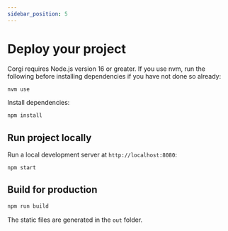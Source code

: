 ```yaml
---
sidebar_position: 5
---
```


# Deploy your project

Corgi requires Node.js version 16 or greater. If you use nvm, run the following before installing dependencies if you have not done so already:

```bash
nvm use
```

Install dependencies:

```bash
npm install
```

## Run project locally

Run a local development server at `http://localhost:8080`:

```bash
npm start
```

## Build for production

```bash
npm run build
```

The static files are generated in the `out` folder.
